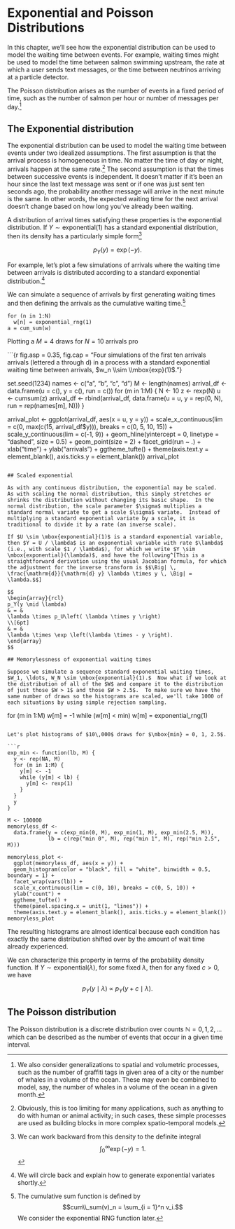 # Exponential and Poisson Distributions

In this chapter, we'll see how the exponential distribution can be
used to model the waiting time between events.  For example, waiting
times might be used to model the time between salmon swimming
upstream, the rate at which a user sends text messages, or the time
between neutrinos arriving at a particle detector.

The Poisson distribution arises as the number of events in a fixed
period of time, such as the number of salmon per hour or number of
messages per day.^[We also consider generalizations to spatial and
volumetric processes, such as the number of graffiti tags in given
area of a city or the number of whales in a volume of the ocean.
These may even be combined to model, say, the number of whales in a
volume of the ocean in a given month.]


## The Exponential distribution

The exponential distribution can be used to model the waiting time
between events under two idealized assumptions.  The first assumption
is that the arrival process is homogeneous in time.  No matter the
time of day or night, arrivals happen at the same rate.^[Obviously,
this is too limiting for many applications, such as anything to do
with human or animal activity; in such cases, these simple processes
are used as building blocks in more complex spatio-temporal models.]
The second assumption is that the times between successive events is
independent.  It doesn't matter if it's been an hour since the last
text message was sent or if one was just sent ten seconds ago, the
probability another message will arrive in the next minute is the
same.  In other words, the expected waiting time for the next arrival
doesn't change based on how long you've already been waiting.

A distribution of arrival times satisfying these properties is the
exponential distribution.  If $Y \sim \mbox{exponential}(1)$ has a standard
exponential distribution, then its density has a particularly simple
form^[We can work backward from this density to the definite integral
$$\int_0^{\infty} \exp(-y) = 1.$$]

$$
p_Y(y) = \exp(-y).
$$

For example, let's plot a few simulations of arrivals where the
waiting time between arrivals is distributed according to a standard
exponential distribution.^[We will circle back and explain how to
generate exponential variates shortly.]

We can simulate a sequence of arrivals by first generating waiting
times and then defining the arrivals as the cumulative waiting
time.^[The cumulative sum function is defined by $$cum\\_sum(v)_n =
\sum_{i = 1}^n v_i.$$ We consider the exponential RNG function later.]

```
for (n in 1:N)
  w[n] = exponential_rng(1)
a = cum_sum(w)
```

Plotting a $M = 4$ draws for $N = 10$ arrivals pro

```{r fig.asp = 0.35, fig.cap = "Four simulations of the first ten arrivals arrivals (lettered a through d) in a process with a standard exponential waiting time between arrivals, $w_n \\sim \\mbox{exp}(1)$."}

set.seed(1234)
names <- c("a", "b", "c", "d")
M <- length(names)
arrival_df <- data.frame(u = c(), y = c(), run = c())
for (m in 1:M) {
  N <- 10
  z <- rexp(N)
  u <- cumsum(z)
  arrival_df <- rbind(arrival_df,
                      data.frame(u = u, y = rep(0, N), run = rep(names[m], N)))
}

arrival_plot <-
    ggplot(arrival_df, aes(x = u, y = y)) +
    scale_x_continuous(lim = c(0, max(c(15, arrival_df$y))),
                       breaks = c(0, 5, 10, 15)) +
    scale_y_continuous(lim = c(-1, 9)) +
    geom_hline(yintercept = 0, linetype = "dashed", size = 0.5) +
    geom_point(size = 2) +
  facet_grid(run ~ .) +
  xlab("time") +
  ylab("arrivals") +
  ggtheme_tufte() +
  theme(axis.text.y = element_blank(), axis.ticks.y = element_blank())
arrival_plot
```

## Scaled exponential

As with any continuous distribution, the exponential may be scaled.
As with scaling the normal distribution, this simply stretches or
shrinks the distribution without changing its basic shape.  In the
normal distribution, the scale parameter $\sigma$ multiplies a
standard normal variate to get a scale $\sigma$ variate.  Instead of
multiplying a standard exponential variate by a scale, it is
traditional to divide it by a rate (an inverse scale).

If $U \sim \mbox{exponential}(1)$ is a standard exponential variable,
then $Y = U / \lambda$ is an exponential variable with rate $\lambda$
(i.e., with scale $1 / \lambda$), for which we write $Y \sim
\mbox{exponential}(\lambda)$, and have the following^[This is a
straightforward derivation using the usual Jacobian formula, for which
the adjustment for the inverse transform is $$\Big| \,
\frac{\mathrm{d}}{\mathrm{d} y} \lambda \times y \, \Big| =
\lambda.$$]

$$
\begin{array}{rcl}
p_Y(y \mid \lambda)
& = &
\lambda \times p_U\left( \lambda \times y \right)
\\[6pt]
& = &
\lambda \times \exp \left(\lambda \times - y \right).
\end{array}
$$

## Memorylessness of exponential waiting times

Suppose we simulate a sequence standard exponential waiting times,
$W_1, \ldots, W_N \sim \mbox{exponential}(1).$  Now what if we look at
the distribution of all of the $W$ and compare it to the distribution
of just those $W > 1$ and those $W > 2.5$.  To make sure we have the
same number of draws so the histograms are scaled, we'll take 1000 of
each situations by using simple rejection sampling.

```
for (m in 1:M)
  w[m] = -1
  while (w[m] < min)
    w[m] = exponential_rng(1)
```

Let's plot histograms of $10\,000$ draws for $\mbox{min} = 0, 1, 2.5$.

```r

exp_min <- function(lb, M) {
  y <- rep(NA, M)
  for (m in 1:M) {
    y[m] <- -1
    while (y[m] < lb) {
      y[m] <- rexp(1)
    }
  }
  y
}

M <- 100000
memoryless_df <-
  data.frame(y = c(exp_min(0, M), exp_min(1, M), exp_min(2.5, M)),
             lb = c(rep("min 0", M), rep("min 1", M), rep("min 2.5", M)))

memoryless_plot <-
  ggplot(memoryless_df, aes(x = y)) +
  geom_histogram(color = "black", fill = "white", binwidth = 0.5, boundary = 1) +
  facet_wrap(vars(lb)) +
  scale_x_continuous(lim = c(0, 10), breaks = c(0, 5, 10)) +
  ylab("count") +
  ggtheme_tufte() +
  theme(panel.spacing.x = unit(1, "lines")) +
  theme(axis.text.y = element_blank(), axis.ticks.y = element_blank())
memoryless_plot
```

The resulting histograms are almost identical because each condition
has exactly the same distribution shifted over by the amount of wait
time already experienced.

We can characterize this property in terms of the probability density
function.  If $Y \sim \mbox{exponential}(\lambda)$, for some fixed
$\lambda$, then for any fixed $c > 0$, we have

$$
p_Y(y \mid \lambda)
\ \propto \
p_Y(y + c \mid \lambda).
$$




## The Poisson distribution

The Poisson distribution is a discrete distribution over counts
$\mathbb{N} = 0, 1, 2, \ldots$ which can be described as the number of
events that occur in a given time interval.

